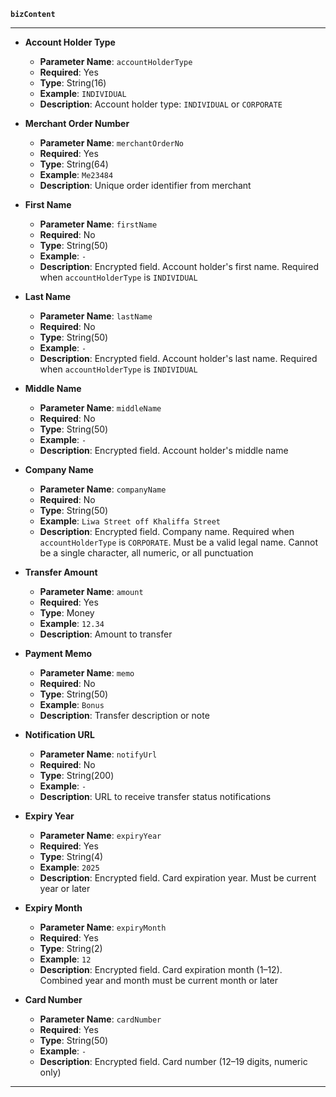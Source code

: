**`bizContent`**

---

- **Account Holder Type**
  - **Parameter Name**: `accountHolderType`  
  - **Required**: Yes  
  - **Type**: String(16)  
  - **Example**: `INDIVIDUAL`  
  - **Description**: Account holder type: `INDIVIDUAL` or `CORPORATE`

- **Merchant Order Number**
  - **Parameter Name**: `merchantOrderNo`  
  - **Required**: Yes  
  - **Type**: String(64)  
  - **Example**: `Me23484`  
  - **Description**: Unique order identifier from merchant

- **First Name**
  - **Parameter Name**: `firstName`  
  - **Required**: No  
  - **Type**: String(50)  
  - **Example**: `-`  
  - **Description**: Encrypted field. Account holder's first name. Required when `accountHolderType` is `INDIVIDUAL`

- **Last Name**
  - **Parameter Name**: `lastName`  
  - **Required**: No  
  - **Type**: String(50)  
  - **Example**: `-`  
  - **Description**: Encrypted field. Account holder's last name. Required when `accountHolderType` is `INDIVIDUAL`

- **Middle Name**
  - **Parameter Name**: `middleName`  
  - **Required**: No  
  - **Type**: String(50)  
  - **Example**: `-`  
  - **Description**: Encrypted field. Account holder's middle name

- **Company Name**
  - **Parameter Name**: `companyName`  
  - **Required**: No  
  - **Type**: String(50)  
  - **Example**: `Liwa Street off Khaliffa Street`  
  - **Description**: Encrypted field. Company name. Required when `accountHolderType` is `CORPORATE`. Must be a valid legal name. Cannot be a single character, all numeric, or all punctuation

- **Transfer Amount**
  - **Parameter Name**: `amount`  
  - **Required**: Yes  
  - **Type**: Money  
  - **Example**: `12.34`  
  - **Description**: Amount to transfer

- **Payment Memo**
  - **Parameter Name**: `memo`  
  - **Required**: No  
  - **Type**: String(50)  
  - **Example**: `Bonus`  
  - **Description**: Transfer description or note

- **Notification URL**
  - **Parameter Name**: `notifyUrl`  
  - **Required**: No  
  - **Type**: String(200)  
  - **Example**: `-`  
  - **Description**: URL to receive transfer status notifications

- **Expiry Year**
  - **Parameter Name**: `expiryYear`  
  - **Required**: Yes  
  - **Type**: String(4)  
  - **Example**: `2025`  
  - **Description**: Encrypted field. Card expiration year. Must be current year or later

- **Expiry Month**
  - **Parameter Name**: `expiryMonth`  
  - **Required**: Yes  
  - **Type**: String(2)  
  - **Example**: `12`  
  - **Description**: Encrypted field. Card expiration month (1–12). Combined year and month must be current month or later

- **Card Number**
  - **Parameter Name**: `cardNumber`  
  - **Required**: Yes  
  - **Type**: String(50)  
  - **Example**: `-`  
  - **Description**: Encrypted field. Card number (12–19 digits, numeric only)

---
